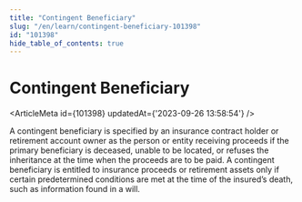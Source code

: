 ```yaml
---
title: "Contingent Beneficiary"
slug: "/en/learn/contingent-beneficiary-101398"
id: "101398"
hide_table_of_contents: true
---
```



# Contingent Beneficiary

<ArticleMeta id={101398} updatedAt={'2023-09-26 13:58:54'} />
<div className='border-solid border-b border-t-0 my-4 border-[var(--ifm-color-gray-300)]' />

A contingent beneficiary is specified by an insurance contract holder or retirement account owner as the person or entity receiving proceeds if the primary beneficiary is deceased, unable to be located, or refuses the inheritance at the time when the proceeds are to be paid. A contingent beneficiary is entitled to insurance proceeds or retirement assets only if certain predetermined conditions are met at the time of the insured’s death, such as information found in a will.
